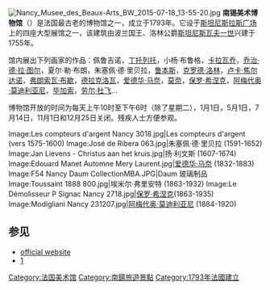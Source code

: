 [[Image:Nancy_Musee_des_Beaux-Arts_BW_2015-07-18_13-55-20.jpg|thumb]]
{{commons|Category:Musée des Beaux-Arts de Nancy}}
'''南锡美术博物馆'''（{{lang-fr|''Musée des Beaux-Arts de Nancy''}}）是法国最古老的博物馆之一，成立于1793年。它设于[[斯坦尼斯拉斯广场|斯坦尼斯拉斯广场]]上的四座大型展馆之一，该建筑由波兰国王、洛林公爵[[斯坦尼斯瓦夫一世|斯坦尼斯瓦夫一世]]兴建于1755年。

馆内展出下列画家的作品：佩鲁吉诺，[[丁托列托|丁托列托]]，小杨·布鲁格，[[卡拉瓦乔|卡拉瓦乔]]，[[乔治·德·拉·图尔|乔治·德·拉·图尔]]，夏尔·勒·布朗，朱塞佩·德·里贝拉，[[鲁本斯|鲁本斯]]，[[克罗德·洛林|克罗德·洛林]]，[[卢卡·焦尔达诺|卢卡·焦尔达诺]]，[[弗朗索瓦·布歇|弗朗索瓦·布歇]]，[[德拉克洛瓦|德拉克洛瓦]]，[[爱德华·马奈|爱德华·马奈]]，[[莫奈|莫奈]]，[[保罗·希涅克|保罗·希涅克]]，[[阿梅代奥·莫迪利亚尼|阿梅代奥·莫迪利亚尼]]，[[毕加索|毕加索]]，[[劳尔·杜飞|劳尔·杜飞]]... 

博物馆开放的时间为每天上午10时至下午6时（除了星期二），1月1日，5月1日，7月14日，11月1日和12月25日关闭。残疾人士方便参观。

<gallery>
Image:Les compteurs d'argent Nancy 3018.jpg|Les compteurs d'argent (vers 1575-1600)
Image:José de Ribera 063.jpg|朱塞佩·德·里贝拉 (1591-1652)
Image:Jan Lievens - Christus aan het kruis.jpg|扬·利文斯 (1607-1674)
Image:Edouard Manet Automne Mery Laurent.jpg|[[爱德华·马奈|爱德华·马奈]] (1832-1883)
Image:F54 Nancy Daum CollectionMBA.JPG|Daum 玻璃制品
Image:Toussaint 1888 800.jpg|埃米尔·弗里安特 (1863-1932)
Image:Le Démolisseur P Signac Nancy 2718.jpg|[[保罗·希涅克|保罗·希涅克]](1863-1935)
Image:Modigliani Nancy 231207.jpg|[[阿梅代奥·莫迪利亚尼|阿梅代奥·莫迪利亚尼]] (1884-1920)
</gallery>

== 参见 ==
* [[mban.nancy.fr|official website]]
* [http://www.frenchmoments.eu/nancy-fine-arts-museum/]{{Wayback|url=http://www.frenchmoments.eu/nancy-fine-arts-museum/ |date=20140223111603 }}

{{coord|48.6935|6.1824|type:landmark_region:FR|display=title}}

[[Category:法国美术馆|Category:法国美术馆]]
[[Category:南鍚旅遊景點|Category:南鍚旅遊景點]]
[[Category:1793年法國建立|Category:1793年法國建立]]
